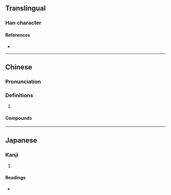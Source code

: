 {{character info}}
==Translingual==

===Han character===
{{Han char|rn=30|rad=口|as=12|sn=15|four=61087|canj=RMTO|ids=⿰口厥}}

====References====
* {{Han ref|kx=0209.151|dkj=04347|hdz=10682.120|uh=5658|ud=22104|bh=E4FE|bd=58622}}

----

==Chinese==
{{zh-forms}}

===Pronunciation===
{{zh-pron
|m=juē
|c=kyut3
|cat=
}}

===Definitions===
{{zh-hanzi}}

# {{zh-alt-form|撅|to [[pout]]; to [[push]] ([[lips]])}}

====Compounds====
{{zh-der|噘嘴兒|噘嘴}}

----

==Japanese==

===Kanji===
{{ja-kanji|grade=|rs=口12}}

# {{rfdef|ja|sort=口12}}

====Readings====
* {{ja-readings|on=[[けつ]] (ketsu)|kun=}}